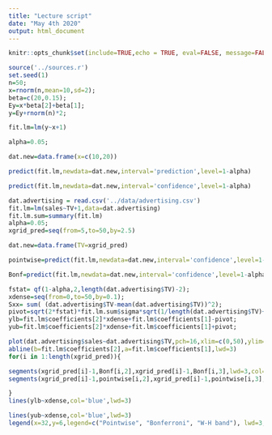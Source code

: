 ```yaml
---
title: "Lecture script"
date: "May 4th 2020"
output: html_document
---
```


```r
knitr::opts_chunk$set(include=TRUE,echo = TRUE, eval=FALSE, message=FALSE,warning=FALSE)
```


```r
source('../sources.r')
set.seed(1)
n=50;
x=rnorm(n,mean=10,sd=2);
beta=c(20,0.15);
Ey=x*beta[2]+beta[1];
y=Ey+rnorm(n)*2;

fit.lm=lm(y~x+1)

alpha=0.05;

dat.new=data.frame(x=c(10,20))

predict(fit.lm,newdata=dat.new,interval='prediction',level=1-alpha)

predict(fit.lm,newdata=dat.new,interval='confidence',level=1-alpha)


```

```r
dat.advertising = read.csv('../data/advertising.csv')
fit.lm=lm(sales~TV+1,data=dat.advertising)
fit.lm.sum=summary(fit.lm)
alpha=0.05;
xgrid_pred=seq(from=5,to=50,by=2.5)

dat.new=data.frame(TV=xgrid_pred)

pointwise=predict(fit.lm,newdata=dat.new,interval='confidence',level=1-alpha)

Bonf=predict(fit.lm,newdata=dat.new,interval='confidence',level=1-alpha/length(xgrid_pred))

fstat= qf(1-alpha,2,length(dat.advertising$TV)-2);
xdense=seq(from=0,to=50,by=0.1);
Sxx= sum( (dat.advertising$TV-mean(dat.advertising$TV))^2);
pivot=sqrt(2*fstat)*fit.lm.sum$sigma*sqrt(1/length(dat.advertising$TV)+(xdense-mean(dat.advertising$TV))^2/Sxx);
ylb=fit.lm$coefficients[2]*xdense+fit.lm$coefficients[1]-pivot;
yub=fit.lm$coefficients[2]*xdense+fit.lm$coefficients[1]+pivot;

plot(dat.advertising$sales~dat.advertising$TV,pch=16,xlim=c(0,50),ylim=c(4,12),xlab='TV',ylab='Sales')
abline(b=fit.lm$coefficients[2],a=fit.lm$coefficients[1],lwd=3)
for(i in 1:length(xgrid_pred)){

segments(xgrid_pred[i]-1,Bonf[i,2],xgrid_pred[i]-1,Bonf[i,3],lwd=3,col='green')
segments(xgrid_pred[i]-1,pointwise[i,2],xgrid_pred[i]-1,pointwise[i,3],lwd=3,col='red')

}
lines(ylb~xdense,col='blue',lwd=3)

lines(yub~xdense,col='blue',lwd=3)
legend(x=32,y=6,legend=c("Pointwise", "Bonferroni", "W-H band"), lwd=3, col=c("red","green","blue"))
```
